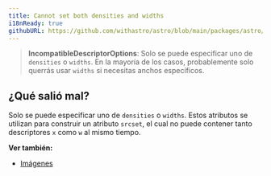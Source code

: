 ```yaml
---
title: Cannot set both densities and widths
i18nReady: true
githubURL: https://github.com/withastro/astro/blob/main/packages/astro/src/core/errors/errors-data.ts
---
```


> **IncompatibleDescriptorOptions**: Solo se puede especificar uno de `densities` o `widths`. En la mayoría de los casos, probablemente solo querrás usar `widths` si necesitas anchos específicos.

## ¿Qué salió mal?

Solo se puede especificar uno de `densities` o `widths`. Estos atributos se utilizan para construir un atributo `srcset`, el cual no puede contener tanto descriptores `x` como `w` al mismo tiempo.

**Ver también:**
-  [Imágenes](/es/guides/images/)